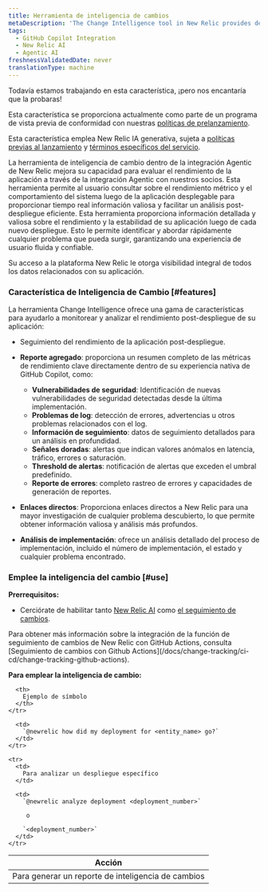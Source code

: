 ```yaml
---
title: Herramienta de inteligencia de cambios
metaDescription: 'The Change Intelligence tool in New Relic provides detailed insights into your application''s performance and stability following each new deployment, enabling you to swiftly identify and address any issues that may arise, ensuring a smooth and reliable user experience.'
tags:
  - GitHub Copilot Integration
  - New Relic AI
  - Agentic AI
freshnessValidatedDate: never
translationType: machine
---
```


<Callout title="avance">
  Todavía estamos trabajando en esta característica, ¡pero nos encantaría que la probaras!

  Esta característica se proporciona actualmente como parte de un programa de vista previa de conformidad con nuestras [políticas de prelanzamiento](/docs/licenses/license-information/referenced-policies/new-relic-pre-release-policy).

  Esta característica emplea New Relic IA generativa, sujeta a [políticas previas al lanzamiento](/docs/licenses/license-information/referenced-policies/new-relic-pre-release-policy) y [términos específicos del servicio](https://newrelic.com/termsandconditions/service-specific).
</Callout>

La herramienta de inteligencia de cambio dentro de la integración Agentic de New Relic mejora su capacidad para evaluar el rendimiento de la aplicación a través de la integración Agentic con nuestros socios. Esta herramienta permite al usuario consultar sobre el rendimiento métrico y el comportamiento del sistema luego de la aplicación desplegable para proporcionar tiempo real información valiosa y facilitar un análisis post-despliegue eficiente. Esta herramienta proporciona información detallada y valiosa sobre el rendimiento y la estabilidad de su aplicación luego de cada nuevo despliegue. Esto le permite identificar y abordar rápidamente cualquier problema que pueda surgir, garantizando una experiencia de usuario fluida y confiable.

Su acceso a la plataforma New Relic le otorga visibilidad integral de todos los datos relacionados con su aplicación.

### Característica de Inteligencia de Cambio [#features]

La herramienta Change Intelligence ofrece una gama de características para ayudarlo a monitorear y analizar el rendimiento post-despliegue de su aplicación:

* Seguimiento del rendimiento de la aplicación post-despliegue.

* **Reporte agregado**: proporciona un resumen completo de las métricas de rendimiento clave directamente dentro de su experiencia nativa de GitHub Copilot, como:

  * **Vulnerabilidades de seguridad**: Identificación de nuevas vulnerabilidades de seguridad detectadas desde la última implementación.
  * **Problemas de log**: detección de errores, advertencias u otros problemas relacionados con el log.
  * **Información de seguimiento**: datos de seguimiento detallados para un análisis en profundidad.
  * **Señales doradas**: alertas que indican valores anómalos en latencia, tráfico, errores o saturación.
  * **Threshold de alertas**: notificación de alertas que exceden el umbral predefinido.
  * **Reporte de errores**: completo rastreo de errores y capacidades de generación de reportes.

* **Enlaces directos**: Proporciona enlaces directos a New Relic para una mayor investigación de cualquier problema descubierto, lo que permite obtener información valiosa y análisis más profundos.

* **Análisis de implementación**: ofrece un análisis detallado del proceso de implementación, incluido el número de implementación, el estado y cualquier problema encontrado.

### Emplee la inteligencia del cambio [#use]

**Prerrequisitos:**

* Cerciórate de habilitar tanto [New Relic AI](/docs/agentic-ai/new-relic-ai/#enable) como [el seguimiento de cambios](/docs/change-tracking/change-tracking-introduction).

<Callout variant="tip" title="consejo">
  Para obtener más información sobre la integración de la función de seguimiento de cambios de New Relic con GitHub Actions, consulta [Seguimiento de cambios con Github Actions](/docs/change-tracking/ci-cd/change-tracking-github-actions).
</Callout>

**Para emplear la inteligencia de cambio:**

<table>
  <thead>
    <tr>
      <th>
        Acción
      </th>

      <th>
        Ejemplo de símbolo
      </th>
    </tr>
  </thead>

  <tbody>
    <tr>
      <td>
        Para generar un reporte de inteligencia de cambios
      </td>

      <td>
        `@newrelic how did my deployment for <entity_name> go?`
      </td>
    </tr>

    <tr>
      <td>
        Para analizar un despliegue específico
      </td>

      <td>
        `@newrelic analyze deployment <deployment_number>`

         o 

        `<deployment_number>`
      </td>
    </tr>
  </tbody>
</table>